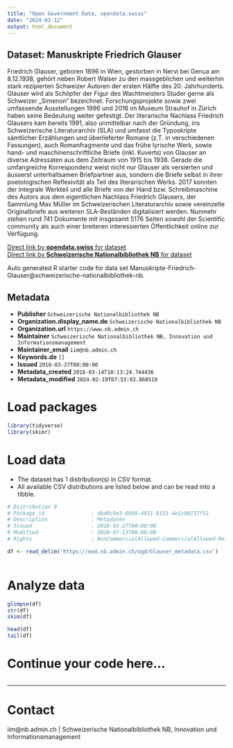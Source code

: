 ```yaml
---
title: "Open Government Data, opendata.swiss"
date: "2024-03-12"
output: html_document
---
```


## Dataset: Manuskripte Friedrich Glauser

Friedrich Glauser, geboren 1896 in Wien, gestorben in Nervi bei Genua am 8.12.1938, gehört neben Robert Walser zu den massgeblichen und weiterhin stark rezipierten Schweizer Autoren der ersten Hälfte des 20. Jahrhunderts. Glauser wird als Schöpfer der Figur des Wachtmeisters Studer gerne als Schweizer „Simenon“ bezeichnet. Forschungsprojekte sowie zwei umfassende Ausstellungen 1996 und 2016 im Museum Strauhof in Zürich haben seine Bedeutung weiter gefestigt. 
Der literarische Nachlass Friedrich Glausers kam bereits 1991, also unmittelbar nach der Gründung, ins Schweizerische Literaturarchiv (SLA) und umfasst die Typoskripte sämtlicher Erzählungen und überlieferter Romane (z.T. in verschiedenen Fassungen), auch Romanfragmente und das frühe lyrische Werk, sowie hand- und maschinenschriftliche Briefe (inkl. Kuverts) von Glauser an diverse Adressaten aus dem Zeitraum von 1915 bis 1938. Gerade die umfangreiche Korrespondenz weist nicht nur Glauser als versierten und äusserst unterhaltsamen Briefpartner aus, sondern die Briefe selbst in ihrer poetologischen Reflexivität als Teil des literarischen Werks.
2017 konnten der integrale Werkteil und alle Briefe von der Hand bzw. Schreibmaschine des Autors aus dem eigentlichen Nachlass Friedrich Glausers, der Sammlung Max Müller im Schweizerischen Literaturarchiv sowie vereinzelte Originalbriefe aus weiteren SLA-Beständen digitalisiert werden. Nunmehr stehen rund 741 Dokumente mit insgesamt 5176 Seiten sowohl der Scientific community als auch einer breiteren interessierten Öffentlichkeit online zur Verfügung.

[Direct link by **opendata.swiss** for dataset](https://opendata.swiss/de/dataset/manuskripte-friedrich-glauser)<br>
[Direct link by **Schweizerische Nationalbibliothek NB** for dataset](https://nbn-resolving.org/urn:nbn:ch:bel-13984)

Auto generated R starter code for data set Manuskripte-Friedrich-Glauser@schweizerische-nationalbibliothek-nb.

## Metadata

- **Publisher** `Schweizerische Nationalbibliothek NB`
- **Organization.display_name.de** `Schweizerische Nationalbibliothek NB`
- **Organization.url** `https://www.nb.admin.ch`
- **Maintainer** `Schweizerische Nationalbibliothek NB, Innovation und Informationsmanagement`
- **Maintainer_email** `iim@nb.admin.ch`
- **Keywords.de** `[]`
- **Issued** `2018-03-27T00:00:00`
- **Metadata_created** `2018-03-14T10:13:24.744436`
- **Metadata_modified** `2024-02-19T07:53:03.860510`


# Load packages

```r

library(tidyverse)
library(skimr)

```

# Load data

-   The dataset has 1 distribution(s) in CSV format.
-   All available CSV distributions are listed below and can be read into a tibble.

```r

# Distribution 0
# Package_id               : dbd0c9e3-6699-4931-8331-4e1cb0737f51
# Description              : Metadaten
# Issued                   : 2018-03-27T00:00:00
# Modified                 : 2020-07-13T00:00:00
# Rights                   : NonCommercialAllowed-CommercialAllowed-ReferenceNotRequired

df <- read_delim('https://ead.nb.admin.ch/ogd/Glauser_metadata.csv')



```

# Analyze data

```r

glimpse(df)
str(df)
skim(df)

head(df)
tail(df)

```

# Continue your code here...

```r

```

------------------------------------------------------------------------

# Contact

iim@nb.admin.ch | Schweizerische Nationalbibliothek NB, Innovation und Informationsmanagement

